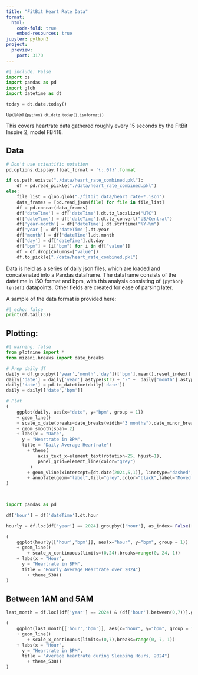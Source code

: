 ```yaml
---
title: "FitBit Heart Rate Data"
format:
  html:
    code-fold: true
    embed-resources: true
jupyter: python3
project:
  preview:
    port: 3170
---
```


```python
#| include: False
import os
import pandas as pd
import glob
import datetime as dt

today =	dt.date.today()

```
<sub> Updated `{python} dt.date.today().isoformat()` </sub>

This covers heartrate data gathered roughly every 15 seconds by the FitBit Inspire 2, model FB418. 



## Data

```python

# Don't use scientific notation
pd.options.display.float_format = '{:.0f}'.format

if os.path.exists("./data/heart_rate_combined.pkl"):
    df = pd.read_pickle("./data/heart_rate_combined.pkl")
else:
    file_list = glob.glob("./fitbit_data/heart_rate-*.json")
    data_frames = [pd.read_json(file) for file in file_list]
    df = pd.concat(data_frames)
    df['dateTime'] = df['dateTime'].dt.tz_localize("UTC")
    df['dateTime'] = df['dateTime'].dt.tz_convert("US/Central")
    df['year-month'] = df['dateTime'].dt.strftime("%Y-%m")
    df['year'] = df['dateTime'].dt.year
    df['month'] = df['dateTime'].dt.month
    df['day'] = df['dateTime'].dt.day
    df["bpm"] = [i["bpm"] for i in df["value"]]
    df = df.drop(columns=["value"])
    df.to_pickle("./data/heart_rate_combined.pkl")


```

Data is held as a series of daily json files, which are loaded and concatenated into a Pandas dataframe.
The dataframe consists of the datetime in ISO format and bpm, with this analysis consisting of `{python} len(df)` datapoints.
Other fields are created for ease of parsing later.

A sample of the data format is provided here:
```python
#| echo: false
print(df.tail(3))

```


<!-- Possible dates to mark:   -->
<!-- 2022-12-02 - 2022-12-11 - Spain Vacation   -->
<!-- 2024-05-05 - 2024-05-13 - Italy Vacation   -->
<!-- 2024-06-01 - Ongoing - Move into new apart``ment   -->
<!-- 2024-12-07 - 2024-12-14 - Canada Vacation   -->

## Plotting:

```python


#| warning: false
from plotnine import *
from mizani.breaks import date_breaks

# Prep daily df
daily = df.groupby(['year','month','day'])['bpm'].mean().reset_index()
daily['date'] = daily['year'].astype(str) + "-" +  daily['month'].astype(str) +  "-" + daily['day'].astype(str)
daily['date'] = pd.to_datetime(daily['date'])
daily = daily[['date','bpm']]

# Plot
(
    ggplot(daily, aes(x="date", y="bpm", group = 1))
    + geom_line()
    + scale_x_date(breaks=date_breaks(width="3 months"),date_minor_breaks="3 months")
    + geom_smooth(span=.2)
    + labs(x = "Date", 
      y = "Heartrate in BPM", 
      title = "Daily Average Heartrate")
		+ theme(
		 	axis_text_x=element_text(rotation=25, hjust=1),
		 	panel_grid=element_line(color="grey")
		 )    
		+ geom_vline(xintercept=[dt.date(2024,5,1)], linetype="dashed", color="grey")
		+ annotate(geom="label",fill="grey",color="black",label="Moved to St. Louis", x=dt.date(2024,5,1), y=108)
)

 
```

```python
import pandas as pd

df['hour'] = df['dateTime'].dt.hour

hourly = df.loc[df['year'] == 2024].groupby(['hour'], as_index= False)['bpm'].mean()

(
    ggplot(hourly[['hour','bpm']], aes(x="hour", y="bpm", group = 1))
    + geom_line()
		+ scale_x_continuous(limits=(0,24),breaks=range(0, 24, 1))
    + labs(x = "Hour", 
      y = "Heartrate in BPM", 
      title = "Hourly Average Heartrate over 2024")
		+ theme_538()
)


```

## Between 1AM and 5AM


```python
last_month = df.loc[(df['year'] == 2024) & (df['hour'].between(0,7))].groupby(['hour'], as_index= False)['bpm'].mean()

(
    ggplot(last_month[['hour','bpm']], aes(x="hour", y="bpm", group = 1))
    + geom_line()
		+ scale_x_continuous(limits=(0,7),breaks=range(0, 7, 1))
    + labs(x = "Hour", 
      y = "Heartrate in BPM", 
      title = "Average heartrate during Sleeping Hours, 2024")
		+ theme_538()
)

```




